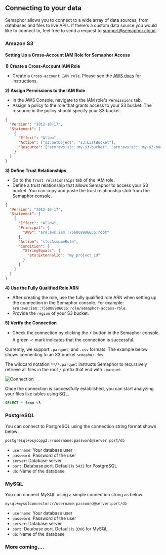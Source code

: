 ## Connecting to your data

Semaphor allows you to connect to a wide array of data sources, from databases and files to live APIs. If there's a custom data source you would like to connect to, feel free to send a request to support@semaphor.cloud.

### Amazon S3

#### Setting Up a Cross-Account IAM Role for Semaphor Access

**1) Create a Cross-Account IAM Role**

- Create a `Cross-account IAM role`. Please see the [AWS docs](https://docs.aws.amazon.com/IAM/latest/UserGuide/id_roles_create_for-user.html#roles-creatingrole-user-console) for instructions.

**2) Assign Permissions to the IAM Role**

- In the AWS Console, navigate to the IAM role's `Permissions` tab.
- Assign a policy to the role that grants access to your S3 bucket. The resource in the policy should specify your S3 bucket.

```json filename="Permission Policy" copy
{
  "Version": "2012-10-17",
  "Statement": [
    {
      "Effect": "Allow",
      "Action": ["s3:GetObject", "s3:ListBucket"],
      "Resource": ["arn:aws:s3:::my-s3-bucket", "arn:aws:s3:::my-s3-bucket/*"]
    }
  ]
}
```

**3) Define Trust Relationships**

- Go to the `Trust relationships` tab of the IAM role.
- Define a trust relationship that allows Semaphor to access your S3 bucket. You can copy and paste the trust relationship stub from the Semaphor console.

```json filename="Trust Policy" copy
{
  "Version": "2012-10-17",
  "Statement": [
    {
      "Effect": "Allow",
      "Principal": {
        "AWS": "arn:aws:iam::756808986636:root"
      },
      "Action": "sts:AssumeRole",
      "Condition": {
        "StringEquals": {
          "sts:ExternalId": "my_project_id"
        }
      }
    }
  ]
}
```

**4) Use the Fully Qualified Role ARN**

- After creating the role, use the fully qualified role ARN when setting up the connection in the Semaphor console. For example: `arn:aws:iam::756808986636:role/semaphor-access-role`.
- Provide the `region` of your S3 bucket.

**5) Verify the Connection**

- Check the connection by clicking the ⚡️ button in the Semaphor console.
  A green ✓ mark indicates that the connection is successful.

Currently, we support `.parquet`, and `.csv` formats. The example below shows connecting to an S3 bucket `semaphor-dev`.

The wildcard notation `**/*.parquet` instructs Semaphor to recursively retrieve all files in the root `/` prefix that end with `.parquet`.

![Connection](pages/connection_images/s3_connection.png)

Once the connection is successfully established, you can start analyzing your files like tables using SQL.

```sql filename="Card SQL"
SELECT * from s3
```

### PostgreSQL

You can connect to PostgreSQL using the connection string format shown below:

```markdown copy filename="Connection String"
postgresql+psycopg2://username:password@server:port/db
```

- `username`: Your database user
- `password`: Password of the user
- `server`: Database server
- `port`: Database port. Default is `5432` for PostgreSQL
- `db`: Name of the database

### MySQL

You can connect MySQL using a simple connection string as below:

```markdown copy filename="Connection String"
mysql+mysqlconnector://username:password@server:port/db
```

- `username`: Your database user
- `password`: Password of the user
- `server`: Database server
- `port`: Database port. Default is `3306` for MySQL
- `db`: Name of the database

### More coming....
